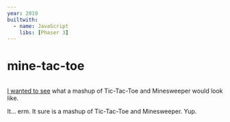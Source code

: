 ```yaml
---
year: 2019
builtwith:
  - name: JavaScript
    libs: [Phaser 3]
---
```


# mine-tac-toe

<Image n="board" float="left" />

[I wanted to see](https://github.com/supposedly/mine-tac-toe) what a mashup of Tic-Tac-Toe and Minesweeper would look like.

It... erm. It sure is a mashup of Tic-Tac-Toe and Minesweeper. Yup.
